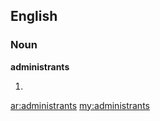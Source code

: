 ==English==
===Noun===
'''administrants'''
# {{plural of|[[administrant]]}}

[[ar:administrants]]
[[my:administrants]]